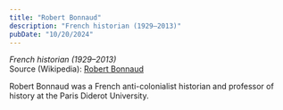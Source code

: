 ```yaml
---
title: "Robert Bonnaud"
description: "French historian (1929–2013)"
pubDate: "10/20/2024"
---
```


*French historian (1929–2013)*  
Source (Wikipedia): [Robert Bonnaud][1]

Robert Bonnaud was a French anti-colonialist historian and professor of history at the Paris Diderot University.

[1]: https://en.wikipedia.org/wiki/Robert_Bonnaud
